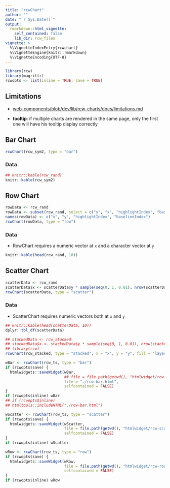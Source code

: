 ```yaml
---
title: "rcwChart"
author: ""
date: "`r Sys.Date()`"
output:
  rmarkdown::html_vignette:
    self_contained: false
    lib_dir: rcw_files
vignette: >
  %\VignetteIndexEntry{rcwchart}
  %\VignetteEngine{knitr::rmarkdown}
  %\VignetteEncoding{UTF-8}
---
```


```r
library(rcw)
library(magrittr)
rcwopts <- list(inline = TRUE, save = TRUE)
```

## Limitations

- [web-components/blob/dev/lib/rcw-charts/docs/limitations.md](https://github.com/cis-itn-oecd/web-components/blob/dev/lib/rcw-charts/docs/limitations.md)

- **tooltip**: if multiple charts are rendered in the same page, only the first one will have his tooltip display correctly


## Bar Chart

```r
rcwChart(rcw_sym2, type = "bar")
```

### Data

```r
## knitr::kable(rcw_rand)
knitr::kable(rcw_sym2)
```


## Row Chart

```r
rowData <- rcw_rand
rowData <- subset(rcw_rand, select = c("y", "x", "highlightIndex", "baselineIndex"))
names(rowData) <- c("x", "y", "highlightIndex", "baselineIndex")
rcwChart(rowData, type = "row")
```

### Data

- RowChart requires a numeric vector at `x` and a character vector at `y` 

```r
knitr::kable(head(rcw_rand, 10))
```


## Scatter Chart

```r
scatterData <- rcw_rand
scatterData$x <- scatterData$y * sample(seq(0, 1, 0.01), nrow(scatterData))
rcwChart(scatterData, type = "scatter")
```

### Data

- ScatterChart requires numeric vectors both at `x` and `y` 

```r
## knitr::kable(head(scatterData, 10))
dplyr::tbl_df(scatterData)
```


<!-- ## Stacked Bar Chart -->

```r
## stackedData <- rcw_stacked
## stackedData$x <- stackedData$y * sample(seq(0, 1, 0.01), nrow(stackedData))
## library(rcw)
rcwChart(rcw_stacked, type = "stacked", x = "x", y = "y", fill = "layer")
```


<!-- ## SAVE -->

```r
wBar <- rcwChart(rcw_ts, type = "bar")
if (rcwopts$save) {
  htmlwidgets::saveWidget(wBar,
                          ## file = file.path(getwd(), "htmlwidget/rcw-bar.html"),
                          file = "./rcw-bar.html",
                          selfcontained = FALSE)
}
if (rcwopts$inline) wBar
## if (rcwopts$inline)
## htmltools::includeHTML("./rcw-bar.html")
```


```r
wScatter <- rcwChart(rcw_ts, type = "scatter")
if (rcwopts$save) {
  htmlwidgets::saveWidget(wScatter,
                          file = file.path(getwd(), "htmlwidget/rcw-scatter.html"),
                          selfcontained = FALSE)
}
if (rcwopts$inline) wScatter
```


```r
wRow <- rcwChart(rcw_ts, type = "row")
if (rcwopts$save) {
  htmlwidgets::saveWidget(wRow,
                          file = file.path(getwd(), "htmlwidget/rcw-row.html"),
                          selfcontained = FALSE)
}
if (rcwopts$inline) wRow
```

